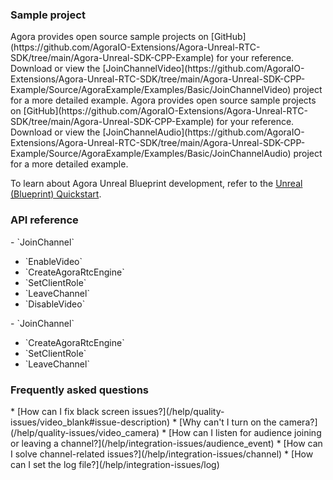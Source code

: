 <PlatformWrapper platform="unreal">

### Sample project

<ProductWrapper notAllowed="voice-calling">
Agora provides open source sample projects on [GitHub](https://github.com/AgoraIO-Extensions/Agora-Unreal-RTC-SDK/tree/main/Agora-Unreal-SDK-CPP-Example) for your reference. Download or view the [JoinChannelVideo](https://github.com/AgoraIO-Extensions/Agora-Unreal-RTC-SDK/tree/main/Agora-Unreal-SDK-CPP-Example/Source/AgoraExample/Examples/Basic/JoinChannelVideo) project for a more detailed example.
</ProductWrapper>
<ProductWrapper product="voice-calling">
Agora provides open source sample projects on [GitHub](https://github.com/AgoraIO-Extensions/Agora-Unreal-RTC-SDK/tree/main/Agora-Unreal-SDK-CPP-Example) for your reference. Download or view the [JoinChannelAudio](https://github.com/AgoraIO-Extensions/Agora-Unreal-RTC-SDK/tree/main/Agora-Unreal-SDK-CPP-Example/Source/AgoraExample/Examples/Basic/JoinChannelAudio) project for a more detailed example.
</ProductWrapper>

To learn about Agora Unreal Blueprint development, refer to the [Unreal (Blueprint) Quickstart](get-started-sdk?platform=blueprint).

### API reference
<ProductWrapper notAllowed="voice-calling">
- <Link to="{{Global.API_REF_UE_ROOT}}/class_irtcengine.html#api_irtcengine_joinchannel">`JoinChannel`</Link>

- <Link to="{{Global.API_REF_UE_ROOT}}/class_irtcengine.html#api_irtcengine_enablevideo">`EnableVideo`</Link>

- <Link to="{{Global.API_REF_UE_ROOT}}/class_irtcengine.html#api_createagorartcengine">`CreateAgoraRtcEngine`</Link>

- <Link to="{{Global.API_REF_UE_ROOT}}/class_irtcengine.html#api_irtcengine_setclientrole">`SetClientRole`</Link>

- <Link to="{{Global.API_REF_UE_ROOT}}/class_irtcengine.html#api_irtcengine_leavechannel">`LeaveChannel`</Link>

- <Link to="{{Global.API_REF_UE_ROOT}}/class_irtcengine.html#api_irtcengine_disablevideo">`DisableVideo`</Link>
</ProductWrapper>
<ProductWrapper product="voice-calling">
- <Link to="{{Global.API_REF_UE_ROOT_VOICE_SDK}}/class_irtcengine.html#api_irtcengine_joinchannel">`JoinChannel`</Link>

- <Link to="{{Global.API_REF_UE_ROOT_VOICE_SDK}}/class_irtcengine.html#api_createagorartcengine">`CreateAgoraRtcEngine`</Link>

- <Link to="{{Global.API_REF_UE_ROOT_VOICE_SDK}}/class_irtcengine.html#api_irtcengine_setclientrole">`SetClientRole`</Link>

- <Link to="{{Global.API_REF_UE_ROOT_VOICE_SDK}}/class_irtcengine.html#api_irtcengine_leavechannel">`LeaveChannel`</Link>

</ProductWrapper>

### Frequently asked questions
<ProductWrapper notAllowed="voice-calling">
* [How can I fix black screen issues?](/help/quality-issues/video_blank#issue-description)
* [Why can't I turn on the camera?](/help/quality-issues/video_camera)
</ProductWrapper>
* [How can I listen for audience joining or leaving a channel?](/help/integration-issues/audience_event)
* [How can I solve channel-related issues?](/help/integration-issues/channel)
* [How can I set the log file?](/help/integration-issues/log)

</PlatformWrapper>
